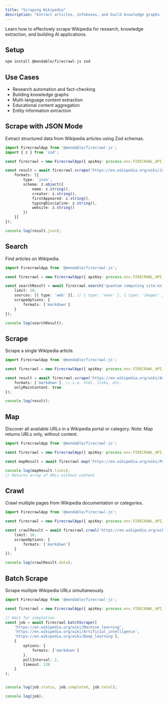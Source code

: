 ```yaml
---
title: "Scraping Wikipedia"
description: "Extract articles, infoboxes, and build knowledge graphs from Wikipedia"
---
```


Learn how to effectively scrape Wikipedia for research, knowledge extraction, and building AI applications.

## Setup

```bash
npm install @mendable/firecrawl-js zod
```

## Use Cases

- Research automation and fact-checking
- Building knowledge graphs
- Multi-language content extraction
- Educational content aggregation
- Entity information extraction

## Scrape with JSON Mode

Extract structured data from Wikipedia articles using Zod schemas.

```typescript
import FirecrawlApp from '@mendable/firecrawl-js';
import { z } from 'zod';

const firecrawl = new FirecrawlApp({ apiKey: process.env.FIRECRAWL_API_KEY });

const result = await firecrawl.scrape('https://en.wikipedia.org/wiki/JavaScript', {
    formats: [{
        type: 'json',
        schema: z.object({
            name: z.string(),
            creator: z.string(),
            firstAppeared: z.string(),
            typingDiscipline: z.string(),
            website: z.string()
        })
    }]
});

console.log(result.json);
```

## Search

Find articles on Wikipedia.

```typescript
import FirecrawlApp from '@mendable/firecrawl-js';

const firecrawl = new FirecrawlApp({ apiKey: process.env.FIRECRAWL_API_KEY });

const searchResult = await firecrawl.search('quantum computing site:en.wikipedia.org', {
    limit: 10,
    sources: [{ type: 'web' }], // { type: 'news' }, { type: 'images' }
    scrapeOptions: {
        formats: ['markdown']
    }
});

console.log(searchResult);
```

## Scrape

Scrape a single Wikipedia article.

```typescript
import FirecrawlApp from '@mendable/firecrawl-js';

const firecrawl = new FirecrawlApp({ apiKey: process.env.FIRECRAWL_API_KEY });

const result = await firecrawl.scrape('https://en.wikipedia.org/wiki/Artificial_intelligence', {
    formats: ['markdown'], // i.e. html, links, etc.
    onlyMainContent: true
});

console.log(result);
```

## Map

Discover all available URLs in a Wikipedia portal or category. Note: Map returns URLs only, without content.

```typescript
import FirecrawlApp from '@mendable/firecrawl-js';

const firecrawl = new FirecrawlApp({ apiKey: process.env.FIRECRAWL_API_KEY });

const mapResult = await firecrawl.map('https://en.wikipedia.org/wiki/Portal:Computer_science');

console.log(mapResult.links);
// Returns array of URLs without content
```

## Crawl

Crawl multiple pages from Wikipedia documentation or categories.

```typescript
import FirecrawlApp from '@mendable/firecrawl-js';

const firecrawl = new FirecrawlApp({ apiKey: process.env.FIRECRAWL_API_KEY });

const crawlResult = await firecrawl.crawl('https://en.wikipedia.org/wiki/Portal:Artificial_intelligence', {
    limit: 10,
    scrapeOptions: {
        formats: ['markdown']
    }
});

console.log(crawlResult.data);
```

## Batch Scrape

Scrape multiple Wikipedia URLs simultaneously.

```typescript
import FirecrawlApp from '@mendable/firecrawl-js';

const firecrawl = new FirecrawlApp({ apiKey: process.env.FIRECRAWL_API_KEY });

// Wait for completion
const job = await firecrawl.batchScrape([
    'https://en.wikipedia.org/wiki/Machine_learning',
    'https://en.wikipedia.org/wiki/Artificial_intelligence',
    'https://en.wikipedia.org/wiki/Deep_learning'],
    {
        options: {
            formats: ['markdown']
        },
        pollInterval: 2,
        timeout: 120
    }
);


console.log(job.status, job.completed, job.total);

console.log(job);
```

